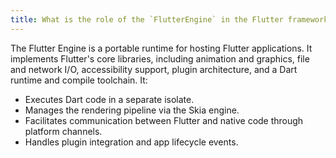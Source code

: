 ```yaml
---
title: What is the role of the `FlutterEngine` in the Flutter framework?
---
```


The Flutter Engine is a portable runtime for hosting Flutter applications. It implements Flutter's core libraries, including animation and graphics, file and network I/O, accessibility support, plugin architecture, and a Dart runtime and compile toolchain. It:

- Executes Dart code in a separate isolate.
- Manages the rendering pipeline via the Skia engine.
- Facilitates communication between Flutter and native code through platform channels.
- Handles plugin integration and app lifecycle events.
